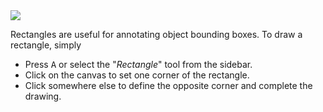 
<Image src="https://nutsh-public.s3.eu-central-1.amazonaws.com/doc/image/demo_rectangle.jpg" />

Rectangles are useful for annotating object bounding boxes. To draw a rectangle, simply

- Press <kbd>A</kbd> or select the "_Rectangle_" tool from the sidebar.
- Click on the canvas to set one corner of the rectangle.
- Click somewhere else to define the opposite corner and complete the drawing.

<VideoPlayer url="https://nutsh-public.s3.eu-central-1.amazonaws.com/doc/video/rectangles.mp4" />
